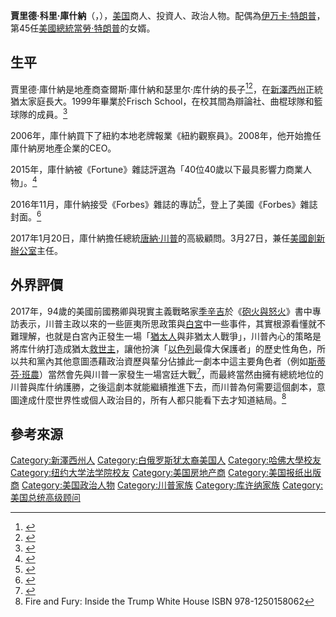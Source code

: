 {{primarysources|time=2018-06-30T04:06:20+00:00}}
{{noteTA
|T=zh-hans:贾里德·库什纳;zh-hant:賈里德·庫什納;zh-tw:傑瑞德·庫許納;
|G1=PresidentsUS
|1=zh-hans:贾里德;zh-hant:賈里德;zh-tw:傑瑞德;
|2=zh-hans:科里;zh-hant:科里;zh-tw:柯瑞;
|3=zh-hans:库什纳;zh-hant:庫什納;zh-tw:庫許納;
|4=zh-hans:德泽;zh-hant:德澤;zh-tw:狄斯;
|5=zh-hans:瓦莱丽;zh-hant:瓦萊麗;zh-tw:薇勒莉;
|6=zh-hans:默里;zh-hant:默里;zh-tw:莫瑞;
|7=zh-hans:伊万卡;zh-hant:伊萬卡;zh-cn:伊万卡;zh-tw:伊凡卡;zh-hk:伊凡卡;zh-mo:伊凡卡;
}}
{{expand|time=2016-11-12T02:29:49+00:00}}
{{Infobox officeholder
|name          = 贾里德·库什纳
|original_name = {{lang|en|Jared Kushner}}
|image         = Jared Kushner June 2019.jpg
|office2       = [[美國創新辦公室|美國創新辦公室]]主任
|predecessor2  = 職位創立
|president2    = [[唐納·川普|唐納·川普]]
|party         = {{GOP}}（2018年至今）<br>{{DP}}（至2009年）
|alongside1    = {{link-en|史蒂芬·米勒 (政治顧問)|Stephen Miller (political operative)|史蒂芬·米勒}}
|office1       = {{Flagicon|USA}} [[美国总统行政办公室|美國總統高級顧問]]
|predecessor1  = {{unbulleted list|{{link-en|布萊恩·德澤|Brian Deese}}|{{link-en|瓦萊麗·賈勒特|Valerie Jarrett}}|{{link-en|沙勒·默里|Shailagh Murray}}}}
|president1    = [[唐納·川普|唐納·川普]]
|successor1    = 
|successor2    = 
|birth_name    = Jared Corey Kushner
|birth_date    = {{birth date and age|1981|1|10}}
|birth_place   = {{USA}}[[新澤西州|新澤西州]]{{link-en|利文斯頓 (新澤西州)|Livingston, New Jersey|利文斯頓}}
|death_date    =
|death_place   =
|spouse        = {{marriage|[[伊万卡·特朗普|伊万卡·特朗普]]|2009}}
|children      = 3
|parents       = {{link-en|查爾斯·庫什納|Charles Kushner}}<br>Seryl Stadtmauer
|term_start1   = 2017年1月20日
|term_end1     = 2021年1月20日
|term_start2   = 2017年3月27日
|term_end2     = 2021年1月20日
|religion      = {{link-en|現代正統的猶太教|Modern Orthodox Judaism}}
|relatives     = [[約書亞·庫許納|約書亞·庫許納]]{{small|（弟）}}
|education     = [[哈佛大学|哈佛大学]]{{small|（[[文学士|BA]]）}}<br>[[纽约大学|纽约大学]]{{small|（[[法律博士|JD]]、[[工商管理碩士|MBA]]）}}
}}

'''賈里德·科里·庫什納'''（{{lang-en|'''Jared Corey Kushner'''}}，{{bd|1981年|1月10日|||catIdx=T}}），[[美国|美国]]商人、投資人、政治人物。配偶為[[伊万卡·特朗普|伊万卡·特朗普]]，第45任[[美國總統|美國總統]][[當勞·特朗普|當勞·特朗普]]的女婿。

== 生平 ==
賈里德·庫什納是地產商查爾斯·庫什納和瑟里尔·库什纳的長子<ref>{{cite news|last= Salkin|first= Allen|date= March 11, 2007|title= The Education of a Publisher|work= [[The_New_York_Times|The New York Times]]|accessdate= November 29, 2007|url= http://www.nytimes.com/2007/03/11/fashion/11jared.html|archive-date= 2021-02-13|archive-url= https://web.archive.org/web/20210213032921/https://www.nytimes.com/2007/03/11/fashion/11jared.html|dead-url= no}}</ref><ref>{{cite news| publisher= New York Magazine Company| date= July 20, 2009| place= New York| volume= 42| work= [[New_York_(magazine)|New York]]| page= 24| title= [Unknown]| url= https://books.google.com/books?id=tW9BAQAAIAAJ&q=Seryl+Stadtmauer+Kushner&dq=Seryl+Stadtmauer+Kushner&hl=en&sa=X&ei=ErkcUa-NE8TAyAGm5oHIAw&ved=0CC8Q6AEwAw| accessdate= 2016-12-05| archive-date= 2020-06-18| archive-url= https://web.archive.org/web/20200618040217/https://books.google.com/books?id=tW9BAQAAIAAJ&q=Seryl+Stadtmauer+Kushner&dq=Seryl+Stadtmauer+Kushner&hl=en&sa=X&ei=ErkcUa-NE8TAyAGm5oHIAw&ved=0CC8Q6AEwAw| dead-url= no}}</ref>，在[[新澤西州|新澤西州]]正統猶太家庭長大。1999年畢業於Frisch School，在校其間為辯論社、曲棍球隊和籃球隊的成員。<ref>{{Cite web |url=https://www.washingtonpost.com/politics/in-fathers-scandal-the-genesis-of-jared-kushners-unflinching-loyalty/2016/11/27/1e9497ba-b378-11e6-840f-e3ebab6bcdd3_story.html |title=存档副本 |accessdate=2016-12-05 |archive-date=2016-12-13 |archive-url=https://web.archive.org/web/20161213034128/https://www.washingtonpost.com/politics/in-fathers-scandal-the-genesis-of-jared-kushners-unflinching-loyalty/2016/11/27/1e9497ba-b378-11e6-840f-e3ebab6bcdd3_story.html |dead-url=no }}</ref> 

2006年，庫什納買下了紐約本地老牌報業《紐約觀察員》。2008年，他开始擔任庫什納房地產企業的CEO。

2015年，庫什納被《Fortune》雜誌評選為「40位40歲以下最具影響力商業人物」。<ref>{{Cite web |url=http://fortune.com/40-under-40/2015/jared-kushner-25/ |title=存档副本 |access-date=2016-12-09 |archive-date=2019-06-18 |archive-url=https://web.archive.org/web/20190618065144/http://fortune.com/40-under-40/2015/jared-kushner-25/ |dead-url=no }}</ref>

2016年11月，庫什納接受《Forbes》雜誌的專訪<ref>{{Cite web |url=http://www.forbes.com/sites/stevenbertoni/2016/11/22/exclusive-interview-how-jared-kushner-won-trump-the-white-house/ |title=存档副本 |accessdate=2016-12-09 |archive-date=2016-11-22 |archive-url=https://web.archive.org/web/20161122135145/http://www.forbes.com/sites/stevenbertoni/2016/11/22/exclusive-interview-how-jared-kushner-won-trump-the-white-house/ |dead-url=no }}</ref>，登上了美國《Forbes》雜誌封面。<ref>{{Cite web |url=http://www.forbes.com/video/5229833626001/ |title=存档副本 |access-date=2016-12-09 |archive-date=2020-06-18 |archive-url=https://web.archive.org/web/20200618040236/https://www.forbes.com/video/5229833626001/ |dead-url=no }}</ref>

2017年1月20日，庫什納擔任總統[[唐納·川普|唐納·川普]]的高級顧問。3月27日，兼任[[美國創新辦公室|美國創新辦公室]]主任。

== 外界評價 ==
2017年，94歲的美國前國務卿與現實主義戰略家[[季辛吉|季辛吉]]於《[[砲火與怒火|砲火與怒火]]》書中專訪表示，川普主政以來的一些匪夷所思政策與[[白宮|白宮]]中一些事件，其實根源看懂就不難理解，也就是白宮內正發生一場「[[猶太人|猶太人]]與非猶太人戰爭」，川普內心的策略是將库什纳打造成猶太[[救世主|救世主]]，讓他扮演「[[以色列|以色列]]最偉大保護者」的歷史性角色，所以共和黨內其他意圖憑藉政治資歷與輩分佔據此一劇本中這主要角色者（例如[[斯蒂芬·班農|斯蒂芬·班農]]）當然會先與川普一家發生一場宮廷大戰<ref>{{Cite web |url=https://udn.com/news/story/6813/2916403 |title=UDN-白宮內鬥根源 |access-date=2018-01-26 |archive-date=2020-06-18 |archive-url=https://web.archive.org/web/20200618040242/https://udn.com/news/story/6813/2916403 |dead-url=no }}</ref>，而最終當然由擁有總統地位的川普與库什纳護勝，之後這劇本就能繼續推進下去，而川普為何需要這個劇本，意圖達成什麼世界性或個人政治目的，所有人都只能看下去才知道結局。<ref>Fire and Fury: Inside the Trump White House ISBN 978-1250158062</ref>

== 參考來源 ==
{{Reflist|2}}
{{Trump}}
{{Authority control}}
{{DEFAULTSORT:Kushner, Jared}}
[[Category:新澤西州人|Category:新澤西州人]]
[[Category:白俄罗斯犹太裔美国人|Category:白俄罗斯犹太裔美国人]]
[[Category:哈佛大學校友|Category:哈佛大學校友]]
[[Category:纽约大学法学院校友|Category:纽约大学法学院校友]]
[[Category:美国房地产商|Category:美国房地产商]]
[[Category:美国报纸出版商|Category:美国报纸出版商]]
[[Category:美国政治人物|Category:美国政治人物]]
[[Category:川普家族|Category:川普家族]]
[[Category:库许纳家族|Category:库许纳家族]]
[[Category:美国总统高级顾问|Category:美国总统高级顾问]]